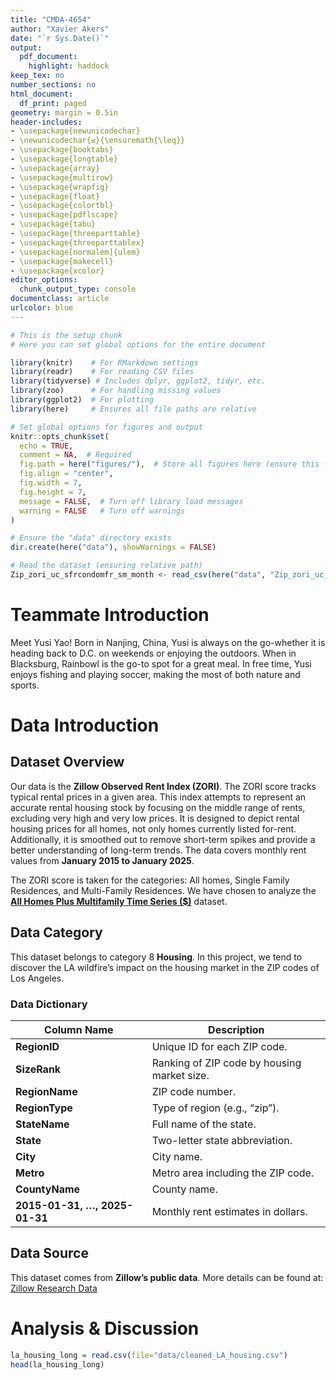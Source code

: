```yaml
---
title: "CMDA-4654"
author: "Xavier Akers"
date: "`r Sys.Date()`"
output:
  pdf_document:
    highlight: haddock
keep_tex: no
number_sections: no
html_document:
  df_print: paged
geometry: margin = 0.5in
header-includes:
- \usepackage{newunicodechar}
- \newunicodechar{≤}{\ensuremath{\leq}}
- \usepackage{booktabs}
- \usepackage{longtable}
- \usepackage{array}
- \usepackage{multirow}
- \usepackage{wrapfig}
- \usepackage{float}
- \usepackage{colortbl}
- \usepackage{pdflscape}
- \usepackage{tabu}
- \usepackage{threeparttable}
- \usepackage{threeparttablex}
- \usepackage[normalem]{ulem}
- \usepackage{makecell}
- \usepackage{xcolor}
editor_options:
  chunk_output_type: console
documentclass: article
urlcolor: blue
---
```


```r
# This is the setup chunk
# Here you can set global options for the entire document

library(knitr)    # For RMarkdown settings
library(readr)    # For reading CSV files
library(tidyverse) # Includes dplyr, ggplot2, tidyr, etc.
library(zoo)      # For handling missing values
library(ggplot2)  # For plotting
library(here)     # Ensures all file paths are relative

# Set global options for figures and output
knitr::opts_chunk$set(
  echo = TRUE, 
  comment = NA,  # Required
  fig.path = here("figures/"),  # Store all figures here (ensure this folder exists)
  fig.align = "center",
  fig.width = 7,
  fig.height = 7,
  message = FALSE,  # Turn off library load messages
  warning = FALSE   # Turn off warnings
)

# Ensure the "data" directory exists
dir.create(here("data"), showWarnings = FALSE)

# Read the dataset (ensuring relative path)
Zip_zori_uc_sfrcondomfr_sm_month <- read_csv(here("data", "Zip_zori_uc_sfrcondomfr_sm_month.csv"), show_col_types = FALSE)
```

\clearpage

# Teammate Introduction

Meet Yusi Yao! Born in Nanjing, China, Yusi is always on the go-whether it is heading back to D.C. on weekends or enjoying the outdoors. When in Blacksburg, Rainbowl is the go-to spot for a great meal. In free time, Yusi enjoys fishing and playing soccer, making the most of both nature and sports.

# **Data Introduction**

## **Dataset Overview**

Our data is the **Zillow Observed Rent Index (ZORI)**. The ZORI score tracks typical rental prices in a given area. This index attempts to represent an accurate rental housing stock by focusing on the middle range of rents, excluding very high and very low prices. It is designed to depict rental housing prices for all homes, not only homes currently listed for-rent. Additionally, it is smoothed out to remove short-term spikes and provide a better understanding of long-term trends. The data covers monthly rent values from **January 2015 to January 2025**.

The ZORI score is taken for the categories: All homes, Single Family Residences, and Multi-Family Residences. We have chosen to analyze the [**All Homes Plus Multifamily Time Series (\$)**](https://www.zillow.com/research/data/) dataset.

## **Data Category**

This dataset belongs to category 8 **Housing**. In this project, we tend to discover the LA wildfire's impact on the housing market in the ZIP codes of Los Angeles.

### **Data Dictionary**

| Column Name | Description |
|----|----|
| **RegionID** | Unique ID for each ZIP code. |
| **SizeRank** | Ranking of ZIP code by housing market size. |
| **RegionName** | ZIP code number. |
| **RegionType** | Type of region (e.g., "zip"). |
| **StateName** | Full name of the state. |
| **State** | Two-letter state abbreviation. |
| **City** | City name. |
| **Metro** | Metro area including the ZIP code. |
| **CountyName** | County name. |
| **2015-01-31, ..., 2025-01-31** | Monthly rent estimates in dollars. |

## **Data Source**

This dataset comes from **Zillow’s public data**. More details can be found at:\
[Zillow Research Data](https://www.zillow.com/research/data/)

# **Analysis & Discussion**

```r
la_housing_long = read.csv(file="data/cleaned_LA_housing.csv")
head(la_housing_long)
```
